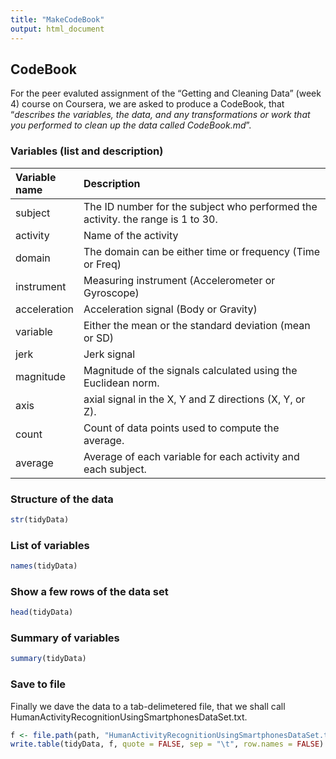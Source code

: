 ```yaml
---
title: "MakeCodeBook"
output: html_document
---
```


## CodeBook

For the peer evaluted assignment of the "Getting and Cleaning Data" (week 4) course on Coursera, we are asked to produce a CodeBook, that "*describes the variables, the data, and any transformations or work that you performed to clean up the data called CodeBook.md*".

### Variables (list and description)





| Variable name | Description |
| :--------- | :------------------------------------------------- |
| subject | The ID number for the subject who performed the activity. the range is 1 to 30. |
| activity | Name of the activity |
| domain | The domain can be either time or frequency (Time or Freq) |
| instrument | Measuring instrument (Accelerometer or Gyroscope) |
| acceleration | Acceleration signal (Body or Gravity) |
| variable | Either the mean or the standard deviation (mean or SD) |
| jerk | Jerk signal |
| magnitude | Magnitude of the signals calculated using the Euclidean norm. |
| axis | axial signal in the X, Y and Z directions (X, Y, or Z). |
| count | Count of data points used to compute the average. |
| average | Average of each variable for each activity and each subject. |

### Structure of the data
```r
str(tidyData)
```

### List of variables
```r
names(tidyData)
```

### Show a few rows of the data set
```r
head(tidyData)
```

### Summary of variables
```r
summary(tidyData)
```

### Save to file
Finally we dave the data to a tab-delimetered file, that we shall call HumanActivityRecognitionUsingSmartphonesDataSet.txt.

```r
f <- file.path(path, "HumanActivityRecognitionUsingSmartphonesDataSet.txt")
write.table(tidyData, f, quote = FALSE, sep = "\t", row.names = FALSE)
```